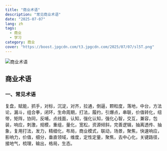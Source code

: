 ```yaml
---
title: "商业术语"
description: "常见商业术语"
date: "2025-07-07"
lang: zh
tags:
  - 商业
  - 学习
category: 商业
cover: "https://boost.jpgcdn.com/t3.jpgcdn.com/2025/07/07/sl5T.png"
---
```



<Image
  src="https://boost.jpgcdn.com/t3.jpgcdn.com/2025/07/07/sl5T.png"
  alt="商业术语"
  width={999}
  height={527}
  isArticleImage={true}
/>

## 商业术语

### 一、常见术语

复盘，赋能，抓手，对标，沉淀，对齐，拉通，倒逼，颗粒度，落地，中台，方法论，漏斗，组合拳，闭环，生命周期，打法，履约，引爆点，串联，价值转化，纽带，矩阵，协同，反哺，点线面，认知，强化认知，强化心智，交互，兼容，包装，响应，刺激，规模，重组，量化，宽松，资源倾斜，完善逻辑，抽离透传、抽象，复用打法，发力，精细化，布局，商业模式，联动，场景，聚焦，快速响应，影响力，价值，细分，垂直领域，维度，定性定量，聚焦，去中心化，关键路径，接地气，梳理，输出，格局，生态。
